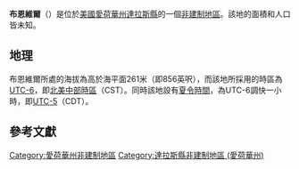 {{noteTA
|G1=USState
|G2=地名
|G3=Unit
}}
{{Infobox settlement
|official_name            = 布恩維爾
|native_name = Booneville
|settlement_type          = [[非建制地區|非建制地區]]
|image_skyline            = 
|imagesize                = 
|image_map                = 
|mapsize                  = 
|pushpin_map              = USA Iowa
|pushpin_label            = 布恩維爾
|pushpin_label_position   = top
|pushpin_map_caption      = 布恩維爾在愛荷華州的位置
|subdivision_type         = [[世界政區索引|國家]]
|subdivision_type1        = [[美国州份|州份]]
|subdivision_type2        = [[愛荷華州行政区划|縣]]
|subdivision_name         = [[美国|美国]]
|subdivision_name1        = [[愛荷華州|愛荷華州]]
|subdivision_name2        = [[達拉斯縣_(愛荷華州)|達拉斯縣]]
|elevation_ft             = 856
|elevation_m              = 261
|area_total_km2           = 
|area_total_sq_mi         = 
|area_land_km2            = 
|area_land_sq_mi          = 
|area_water_km2           = 
|area_water_sq_mi         = 
|population_as_of         = 2010
|population_footnotes     = 
|population_total         = 
|population_metro         = 
|population_density_km2   = auto
|population_density_sq_mi = auto
|timezone                 = [[北美中部时区|北美中部时区]]
|utc_offset               = -6
|coordinates              = {{coord|41|31|27|N|93|53|02|W|display=inline,title}}
| coor_pinpoint           = 
| coordinates_footnotes   = 
|timezone_DST             = CDT
|utc_offset_DST           = -5
|postal_code_type         = [[美國郵區編號|郵區編號]]
|postal_code              = 
|area_code                = {{link-en|电话区号515|Area code 515|515}}
|blank_name = [[地名信息系统|GNIS ID]]
|blank_info = 454758<ref name="GNIS">{{cite gnis|454758|Booneville}}</ref>
}}
'''布恩維爾'''（{{lang-en|Booneville}}）是位於[[美國|美國]][[愛荷華州|愛荷華州]][[達拉斯縣_(愛荷華州)|達拉斯縣]]的一個[[非建制地區|非建制地區]]。該地的面積和人口皆未知。

== 地理 ==
布恩維爾所處的海拔為高於海平面261米（即856英呎），而該地所採用的時區為[[UTC-6|UTC-6]]，即[[北美中部時區|北美中部時區]]（CST）。同時該地設有[[夏令時間|夏令時間]]，為UTC-6調快一小時，即[[UTC-5|UTC-5]]（CDT）。

== 參考文獻 ==
{{reflist}}

{{達拉斯縣 (愛荷華州)}}

{{DEFAULTSORT:Booneville}}
[[Category:愛荷華州非建制地區|Category:愛荷華州非建制地區]]
[[Category:達拉斯縣非建制地區_(愛荷華州)|Category:達拉斯縣非建制地區 (愛荷華州)]]

{{Iowa-geo-stub}}